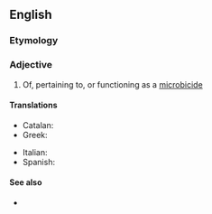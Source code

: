 ==English==

===Etymology===
{{suffix|en|microbicide|al}}

===Adjective===
{{en-adj}}

# Of, pertaining to, or functioning as a [[microbicide]]

====Translations====
{{trans-top|of, pertaining to, or functioning as a microbicide}}
* Catalan: {{t|ca|microbicida}}
* Greek: {{t+|el|μικροβιοκτόνος}}
{{trans-mid}}
* Italian: {{t+|it|microbicida}}
* Spanish: {{t|es|microbicida}}
{{trans-bottom}}

====See also====
* {{l|en|microstatic}}